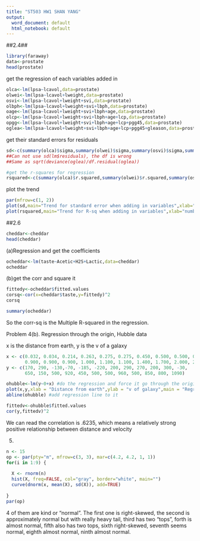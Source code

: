 ```yaml
---
title: "ST503 HW1 SHAN YANG"
output:
  word_document: default
  html_notebook: default
---
```


##2.4##
```r
library(faraway)
data<-prostate
head(prostate)
```
get the regression of each variables added in 
```r
olca<-lm(lpsa~lcavol,data=prostate)
olwei<-lm(lpsa~lcavol+lweight,data=prostate)
osvi<-lm(lpsa~lcavol+lweight+svi,data=prostate)
olbph<-lm(lpsa~lcavol+lweight+svi+lbph,data=prostate)
oage<-lm(lpsa~lcavol+lweight+svi+lbph+age,data=prostate)
olcp<-lm(lpsa~lcavol+lweight+svi+lbph+age+lcp,data=prostate)
opgg<-lm(lpsa~lcavol+lweight+svi+lbph+age+lcp+pgg45,data=prostate)
oglea<-lm(lpsa~lcavol+lweight+svi+lbph+age+lcp+pgg45+gleason,data=prostate)
```
get their standard errors for residuals
```r
sd<-c(summary(olca)$sigma,summary(olwei)$sigma,summary(osvi)$sigma,summary(olbph)$sigma,summary(oage)$sigma,summary(olcp)$sigma,summary(opgg)$sigma,summary(oglea)$sigma)
##Can not use sd(lm$residuals), the df is wrong
##Same as sqrt(deviance(oglea)/df.residual(oglea))

#get the r-squares for regression
rsquared<-c(summary(olca)$r.squared,summary(olwei)$r.squared,summary(osvi)$r.squared,summary(olbph)$r.squared,summary(oage)$r.squared,summary(olcp)$r.squared,summary(opgg)$r.squared,summary(oglea)$r.squared)
```
plot the trend

```r
par(mfrow=c(1, 2))
plot(sd,main="Trend for standard error when adding in variables",xlab="number of variables",ylab="sd for e",type="l")
plot(rsquared,main="Trend for R-sq when adding in variables",xlab="number of variables",ylab="R-sq",type="l")
```
##2.6
```r
cheddar<-cheddar
head(cheddar)
```
(a)Regression and get the coefficients
```r
ocheddar<-lm(taste~Acetic+H2S+Lactic,data=cheddar)
ocheddar
```
(b)get the corr and square it
```r
fittedy<-ocheddar$fitted.values
corsq<-cor(x=cheddar$taste,y=fittedy)^2
corsq
```
```r
summary(ocheddar)
```
So the corr-sq is the Multiple R-squared in the regression.

Problem 4(b). Regression through the origin, Hubble data

x is the distance from earth, y is the v of a galaxy
```r
x <- c(0.032, 0.034, 0.214, 0.263, 0.275, 0.275, 0.450, 0.500, 0.500, 0.630, 0.800, 0.900, 
       0.900, 0.900, 0.900, 1.000, 1.100, 1.100, 1.400, 1.700, 2.000, 2.000, 2.000, 2.000)
y <- c(170, 290, -130,-70, -185, -220, 200, 290, 270, 200, 300, -30,  
       650, 150, 500, 920, 450, 500, 500, 960, 500, 850, 800, 1090)
```

```r
ohubble<-lm(y~0+x) #do the regression and force it go through the origin
plot(x,y,xlab = "Distance from earth",ylab = "v of galaxy",main = "Regression thourgh origin") #get the scatter plot
abline(ohubble) #add regression line to it
```
```r
fittedv<-ohubble$fitted.values
cor(y,fittedv)^2
```
We can read the correlation is .6235, which means a relatively strong positive relationship between distance and velocity

5.
```r
n <- 15
op <- par(pty="m", mfrow=c(3, 3), mar=c(4.2, 4.2, 1, 1))
for(i in 1:9) {
  
  X <- rnorm(n)
  hist(X, freq=FALSE, col="gray", border="white", main="")
  curve(dnorm(x, mean(X), sd(X)), add=TRUE)
  
}
par(op)
```
4 of them are kind or "normal". The first one is right-skewed, the second is approximately normal but with really heavy tail, third has two "tops", forth is almost normal, fifth also has two tops, sixth right-skewed, seventh seems normal, eighth almost normal, ninth almost normal.
